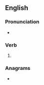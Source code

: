==English==

===Pronunciation===
* {{rhymes|en|ɜː(ɹ)dʒɪŋ|s=2}}

===Verb===
{{head|en|verb form}}

# {{present participle of|en|splurge|nocat=1}}

===Anagrams===
* {{anagrams|en|a=ggilnprsu|spurlging}}